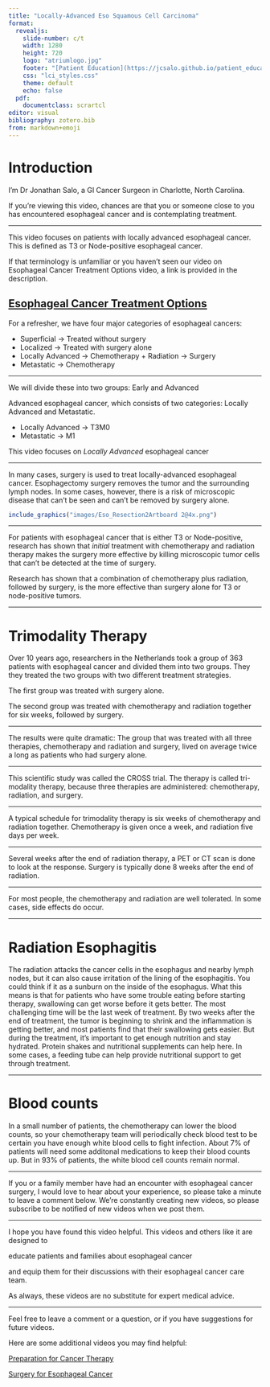 ```yaml
---
title: "Locally-Advanced Eso Squamous Cell Carcinoma"
format: 
  revealjs:
    slide-number: c/t
    width: 1280
    height: 720
    logo: "atriumlogo.jpg"
    footer: "[Patient Education](https://jcsalo.github.io/patient_education/)"
    css: "lci_styles.css"
    theme: default
    echo: false
  pdf:
    documentclass: scrartcl
editor: visual
bibliography: zotero.bib
from: markdown+emoji
---
```

# Introduction

I’m Dr Jonathan Salo,  a GI Cancer Surgeon in Charlotte, North Carolina.

If you're viewing this video, chances are that you or someone close to you has encountered esophageal cancer and is contemplating treatment.

---

This video focuses on patients with locally advanced esophageal cancer. This is defined as T3 or Node-positive esophageal cancer.  

If that terminology is unfamiliar or you haven't seen our video on Esophageal Cancer Treatment Options video, a link is provided in the description.

[Esophageal Cancer Treatment Options](04-Eso_Rx_Options.html)
---

For a refresher, we have four major categories of esophageal cancers:

- Superficial -> Treated without surgery
- Localized -> Treated with surgery alone
- Locally Advanced -> Chemotherapy + Radiation -> Surgery
- Metastatic -> Chemotherapy

---

We will divide these into two groups: Early and Advanced

Advanced  esophageal cancer, which consists of two categories: Locally Advanced and Metastatic.

- Locally Advanced -> T3M0
- Metastatic -> M1

This video focuses on *Locally Advanced* esophageal cancer

---

In many cases, surgery is used to treat locally-advanced esophageal cancer. Esophagectomy surgery removes the tumor and the surrounding lymph nodes.  In some cases, however, there is a risk of microscopic disease that can't be seen and can't be removed by surgery alone.

```r
include_graphics("images/Eso_Resection2Artboard 2@4x.png")
```


---

For patients with esophageal cancer that is either T3 or Node-positive, research has shown that *initial* treatment with chemotherapy and radiation therapy makes the surgery more effective by killing microscopic tumor cells that can't be detected at the time of surgery. 

Research has shown that a combination of chemotherapy plus radiation, followed by surgery, is the more effective than surgery alone for T3 or node-positive tumors.

---

# Trimodality Therapy

Over 10 years ago, researchers in the Netherlands took a group of 363 patients with esophageal cancer and divided them into two groups. They they treated the two groups with two different treatment strategies.

The first group was treated with surgery alone.

The second group was treated with chemotherapy and radiation together for six weeks, followed by surgery.

---

The results were quite dramatic: The group that was treated with all three therapies, chemotherapy and radiation and surgery, lived on average twice a long as patients who had surgery alone.

---

This scientific study was called the CROSS trial.  The therapy is called tri-modality therapy, because three therapies are administered: chemotherapy, radiation, and surgery.

---

A typical schedule for trimodality therapy is six weeks of chemotherapy and radiation together.  Chemotherapy is given once a week, and radiation five days per week.

---

Several weeks after the end of radiation therapy, a PET or CT scan is done to look at the response. Surgery is typically done 8 weeks after the end of radiation.

---

For most people, the chemotherapy and radiation are well tolerated.  In some cases, side effects do occur. 


---

# Radiation Esophagitis

The radiation attacks the cancer cells in the esophagus and nearby lymph nodes, but it can also cause irritation of the lining of the esophagitis.  You could think if it as a sunburn on the inside of the esophagus. What this means is that for patients who have some trouble eating before starting therapy, swallowing can get worse before it gets better.  The most challenging time will be the last week of treatment.  By two weeks after the end of treatment, the tumor is beginning to shrink and the inflammation is getting better, and most patients find that their swallowing gets easier.  But during the treatment, it's important to get enough nutrition and stay hydrated. Protein shakes and nutritional supplements can help here. In some cases, a feeding tube can help provide nutritional support to get through treatment.

---

# Blood counts

In a small number of patients, the chemotherapy can lower the blood counts, so your chemotherapy team will periodically check blood test to be certain you have enough white blood cells to fight infection.  About 7% of patients will need some additonal medications to keep their blood counts up.  But in 93% of patients, the white blood cell counts remain normal.

---

If you or a family member have had an encounter with esophageal cancer surgery, I would love to hear about your experience, so please take a minute to leave a comment below. We're constantly creating new videos, so please subscribe to be notified of new videos when we post them.

---

I hope you have found this video helpful. This videos and others like it are designed to 

educate patients and families about esophageal cancer 

and equip them for their discussions with their esophageal cancer care team. 

As always, these videos are no substitute for expert medical advice. 

---

Feel free to leave a comment or a question, or if you have suggestions for future videos.

Here are some additional videos you may find helpful:

[Preparation for Cancer Therapy](xx-Cancer_Tx_Prep.pdf)

[Surgery for Esophageal Cancer](12-Eso_surgery.pdf)

